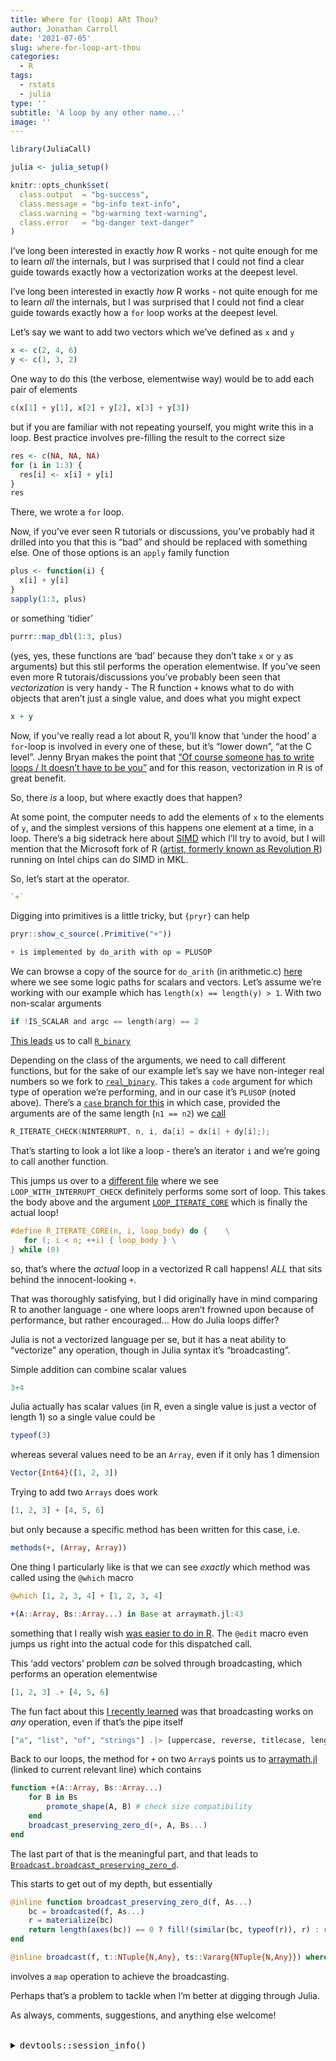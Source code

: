 ```yaml
---
title: Where for (loop) ARt Thou?
author: Jonathan Carroll
date: '2021-07-05'
slug: where-for-loop-art-thou
categories:
  - R
tags:
  - rstats
  - julia
type: ''
subtitle: 'A loop by any other name...'
image: ''
---
```


```r
library(JuliaCall)

julia <- julia_setup()

knitr::opts_chunk$set(
  class.output  = "bg-success",
  class.message = "bg-info text-info",
  class.warning = "bg-warning text-warning",
  class.error   = "bg-danger text-danger"
)
```
I've long been interested in exactly _how_ R works - not quite enough for me to learn _all_ the
internals, but I was surprised that I could not find a clear guide towards exactly how a vectorization works at the deepest level.

<!--more-->

I've long been interested in exactly _how_ R works - not quite enough for me to learn _all_ the
internals, but I was surprised that I could not find a clear guide towards exactly how a `for` loop 
works at the deepest level.

Let's say we want to add two vectors which we've defined as `x` and `y`
```r
x <- c(2, 4, 6)
y <- c(1, 3, 2)
```
One way to do this (the verbose, elementwise way) would be to add each pair of elements
```r
c(x[1] + y[1], x[2] + y[2], x[3] + y[3])
```
but if you are familiar with not repeating yourself, you might write this in a loop. Best practice 
involves pre-filling the result to the correct size
```r
res <- c(NA, NA, NA)
for (i in 1:3) {
  res[i] <- x[i] + y[i]
}
res
```
There, we wrote a `for` loop.

Now, if you've ever seen R tutorials or discussions, you've probably had it drilled into you that 
this is "bad" and should be replaced with something else. One of those options is an `apply` family 
function
```r
plus <- function(i) {
  x[i] + y[i]
}
sapply(1:3, plus)
```
or something 'tidier'
```r
purrr::map_dbl(1:3, plus)
```
(yes, yes, these functions are 'bad' because they don't take `x` or `y` as arguments) but this stil 
performs the operation elementwise. If you've seen even more R tutorais/discussions you've 
probably been seen that _vectorization_ is very handy - The R function `+` knows what to do with objects that 
aren't just a single value, and does what you might expect
```r
x + y
```
Now, if you've really read a lot about R, you'll know that 'under the hood' a `for`-loop 
is involved in every one of these, but it's "lower down", "at the C level". Jenny Bryan makes the 
point that ["Of course someone has to write loops / It doesn't have to be you"](https://speakerdeck.com/jennybc/row-oriented-workflows-in-r-with-the-tidyverse?slide=16) and for this reason, 
vectorization in R is of great benefit.

So, there _is_ a loop, but where exactly does that happen?

At some point, the computer needs to add the elements of `x` to the elements of `y`, and the simplest versions of this 
happens one element at a time, in a loop. There's a big sidetrack here about [SIMD](https://en.wikipedia.org/wiki/SIMD) 
which I'll try to avoid, but I will mention that the Microsoft fork of R ([artist, formerly known as Revolution R](https://mran.revolutionanalytics.com/open/)) running on Intel chips can do SIMD in MKL.


So, let's start at the operator.
```r
`+`
```
Digging into primitives is a little tricky, but `{pryr}` can help
```r
pryr::show_c_source(.Primitive("+"))
```
```r
+ is implemented by do_arith with op = PLUSOP
```
We can browse a copy of the source for `do_arith` (in arithmetic.c) [here](https://github.com/wch/r-source/blob/fe82da3baf849fcd3cc7dbc31c6abc72b57aa083/src/main/arithmetic.c#L417) where we see some 
logic paths for scalars and vectors. Let's assume we're working with our example which has `length(x) == length(y) > 1`. With two non-scalar arguments 

```c
if !IS_SCALAR and argc == length(arg) == 2
```
[This leads](https://github.com/wch/r-source/blob/fe82da3baf849fcd3cc7dbc31c6abc72b57aa083/src/main/arithmetic.c#L525) us to call [`R_binary`](https://github.com/wch/r-source/blob/fe82da3baf849fcd3cc7dbc31c6abc72b57aa083/src/main/arithmetic.c#L549)

Depending on the class of the arguments, we need to call different functions, but for the sake of our example let's say we have non-integer real numbers so we fork to [`real_binary`](https://github.com/wch/r-source/blob/fe82da3baf849fcd3cc7dbc31c6abc72b57aa083/src/main/arithmetic.c#L975). This takes a `code` argument for which type of operation we're performing, and in our case it's `PLUSOP` (noted above). There's a [`case` branch for this](https://github.com/wch/r-source/blob/fe82da3baf849fcd3cc7dbc31c6abc72b57aa083/src/main/arithmetic.c#L991) in which case, provided the arguments are of the same length (`n1 == n2`) we [call](https://github.com/wch/r-source/blob/fe82da3baf849fcd3cc7dbc31c6abc72b57aa083/src/main/arithmetic.c#L1004-L1005)

```c
R_ITERATE_CHECK(NINTERRUPT, n, i, da[i] = dx[i] + dy[i];);
```

That's starting to look a lot like a loop - there's an iterator `i` and we're going to call another function.

This jumps us over to a [different file](https://github.com/wch/r-source/blob/d22ee2fc0dc8142b23eed9f46edf76ea9d3ca69a/src/include/R_ext/Itermacros.h#L53) where we see `LOOP_WITH_INTERRUPT_CHECK` definitely performs some sort of loop. This takes the body above and the argument [`LOOP_ITERATE_CORE`](https://github.com/wch/r-source/blob/d22ee2fc0dc8142b23eed9f46edf76ea9d3ca69a/src/include/R_ext/Itermacros.h#L44) which is finally the actual loop! 

```c
#define R_ITERATE_CORE(n, i, loop_body) do {	\
   for (; i < n; ++i) { loop_body }	\
} while (0)

```

so, that's where the _actual_ loop in a vectorized R call happens! *ALL* that sits behind the innocent-looking `+`.

That was thoroughly satisfying, but I did originally have in mind comparing R to another language - one where loops aren't frowned upon because of performance, but rather encouraged... How do Julia loops differ?

Julia is not a vectorized language per se, but it has a neat ability to "vectorize" any operation, though in Julia syntax it's "broadcasting".

Simple addition can combine scalar values

```julia
3+4
```

Julia actually has scalar values (in R, even a single value is just a vector of length 1) so a single value could be

```julia
typeof(3)
```

whereas several values need to be an `Array`, even if it only has 1 dimension

```julia
Vector{Int64}([1, 2, 3])
```

Trying to add two `Arrays` does work

```julia
[1, 2, 3] + [4, 5, 6]
```

but only because a specific method has been written for this case, i.e.

```julia
methods(+, (Array, Array))
```

One thing I particularly like is that we can see _exactly_ which method was called using the `@which` macro

```julia
@which [1, 2, 3, 4] + [1, 2, 3, 4]
```
```julia
+(A::Array, Bs::Array...) in Base at arraymath.jl:43
```


something that I really wish [was easier to do in R](https://twitter.com/BrodieGaslam/status/971771827335974915?s=20&t=z-p-4RoHzw5rZ656Igxp_g). The `@edit` macro even jumps us right into the actual code for this dispatched call.

This 'add vectors' problem _can_ be solved through broadcasting, which performs an operation elementwise

```julia
[1, 2, 3] .+ [4, 5, 6]
```

The fun fact about this [I recently learned](https://twitter.com/carroll_jono/status/1501164366233624582?s=20&t=WUpy7m-RL2SQCoUN_S5SbA) was that broadcasting works on _any_ operation, even if that's the pipe itself

```julia
["a", "list", "of", "strings"] .|> [uppercase, reverse, titlecase, length]
```

Back to our loops, the method for `+` on two `Array`s points us to [arraymath.jl](https://github.com/JuliaLang/julia/blob/3cff21e725097673f969c19f8f0992c9a0838ab3/base/arraymath.jl#L12) (linked to current relevant line) which contains

```julia
function +(A::Array, Bs::Array...)
    for B in Bs
        promote_shape(A, B) # check size compatibility
    end
    broadcast_preserving_zero_d(+, A, Bs...)
end
```

The last part of that is the meaningful part, and that leads to [`Broadcast.broadcast_preserving_zero_d`](https://github.com/JuliaLang/julia/blame/b5871eb1b5def4b6ef6be15a8ef53cfb8e4fe309/base/broadcast.jl#L847).

This starts to get out of my depth, but essentially 

```julia
@inline function broadcast_preserving_zero_d(f, As...)
    bc = broadcasted(f, As...)
    r = materialize(bc)
    return length(axes(bc)) == 0 ? fill!(similar(bc, typeof(r)), r) : r
end

@inline broadcast(f, t::NTuple{N,Any}, ts::Vararg{NTuple{N,Any}}) where {N} = map(f, t, ts...)
```

involves a `map` operation to achieve the broadcasting.

Perhaps that's a problem to tackle when I'm better at digging through Julia.

As always, comments, suggestions, and anything else welcome!

<br />
<details>
  <summary>
    <tt>devtools::session_info()</tt>
  </summary>
```r
devtools::session_info()
```
</details>
<br />
